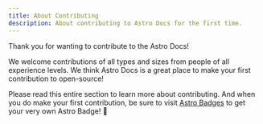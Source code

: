 ```yaml
---
title: About Contributing
description: About contributing to Astro Docs for the first time.
---
```

Thank you for wanting to contribute to the Astro Docs! 

We welcome contributions of all types and sizes from people of all experience levels. We think Astro Docs is a great place to make your first contribution to open-source!

Please read this entire section to learn more about contributing. And when you do make your first contribution, be sure to visit [Astro Badges](https://astro.badg.es/contributors/) to get your very own Astro Badge! 🚀
